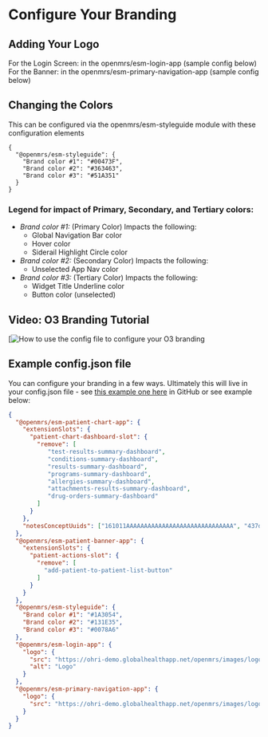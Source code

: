 # Configure Your Branding

## Adding Your Logo
For the Login Screen: in the openmrs/esm-login-app (sample config below)
For the Banner: in the openmrs/esm-primary-navigation-app (sample config below)

## Changing the Colors
This can be configured  via the openmrs/esm-styleguide module with these configuration elements

```
{
  "@openmrs/esm-styleguide": {
    "Brand color #1": "#00473F",
    "Brand color #2": "#363463",
    "Brand color #3": "#51A351"
  }
}
```


### Legend for impact of Primary, Secondary, and Tertiary colors:

* *Brand color #1:* (Primary Color) Impacts the following:
  * Global Navigation Bar color 
  * Hover color
  * Siderail Highlight Circle color
* *Brand color #2:* (Secondary Color) Impacts the following:
  * Unselected App Nav color 
* *Brand color #3:* (Tertiary Color) Impacts the following:
  * Widget Title Underline color 
  * Button color (unselected) 

## Video: O3 Branding Tutorial
[![How to use the config file to configure your O3 branding](https://www.youtube.com/watch?v=u5TmUFBrm_s)

## Example config.json file

You can configure your branding in a few ways. Ultimately this will live in your config.json file - see [this example one here](https://github.com/UCSF-IGHS/openmrs-esm-ohri/blob/master/packages/esm-ohri-core-app/src/ohri-patient-dashboards-config.json) in GitHub or see example below:

```json
{
  "@openmrs/esm-patient-chart-app": {
    "extensionSlots": {
      "patient-chart-dashboard-slot": {
        "remove": [
           "test-results-summary-dashboard",
           "conditions-summary-dashboard",
           "results-summary-dashboard",
           "programs-summary-dashboard",
           "allergies-summary-dashboard",
           "attachments-results-summary-dashboard",
           "drug-orders-summary-dashboard"
        ]
      }
    },
    "notesConceptUuids": ["161011AAAAAAAAAAAAAAAAAAAAAAAAAAAAAA", "437d1e25-e7ab-481c-aabc-01f21c6cdef1"]
  },
  "@openmrs/esm-patient-banner-app": {
    "extensionSlots": {
      "patient-actions-slot": {
        "remove": [
          "add-patient-to-patient-list-button"
        ]
      }
    }
  },
  "@openmrs/esm-styleguide": {
    "Brand color #1": "#1A3054",
    "Brand color #2": "#131E35",
    "Brand color #3": "#0078A6"
  },
  "@openmrs/esm-login-app": {
    "logo": {
      "src": "https://ohri-demo.globalhealthapp.net/openmrs/images/logos/ohri_logo_lightbg.svg",
      "alt": "Logo"
    }
  },
  "@openmrs/esm-primary-navigation-app": {
    "logo": {
      "src": "https://ohri-demo.globalhealthapp.net/openmrs/images/logos/ohri_logo_darkbg.svg"
    }
  }
}
```

